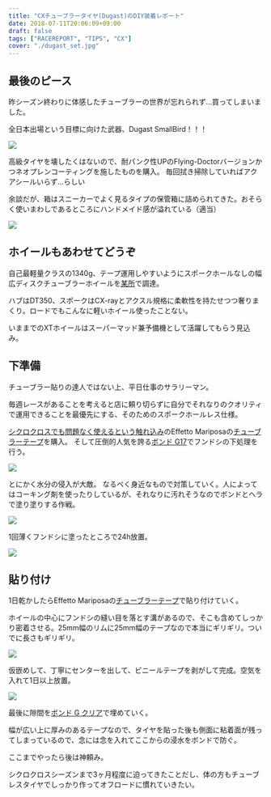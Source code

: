 ---
title: "CXチューブラータイヤ(Dugast)のDIY装着レポート"
date: 2018-07-11T20:06:09+09:00
draft: false
tags: ["RACEREPORT", "TIPS", "CX"]
cover: "./dugast_set.jpg"
---

## 最後のピース

昨シーズン終わりに体感したチューブラーの世界が忘れられず…買ってしまいました。

全日本出場という目標に向けた武器、Dugast SmallBird！！！

![ ](./dugast_set.jpg)

高級タイヤを壊したくはないので、耐パンク性UPのFlying-Doctorバージョンかつネオプレンコーティングを施したものを購入。
毎回拭き掃除していればアクアシールいらず…らしい

余談だが、箱はスニーカーでよく見るタイプの保管箱に詰められてきた。おそらく使いまわしであるところにハンドメイド感が溢れている（適当）

![ ](./dugast.jpg)

## ホイールもあわせてどうぞ

自己最軽量クラスの1340g、テープ運用しやすいようにスポークホールなしの幅広ディスクチューブラーホイールを[某所](https://www.aliexpress.com/store/all-wholesale-products/103713.html)で調達。

ハブはDT350、スポークはCX-rayとアクスル規格に柔軟性を持たせつつ奢りまくり。ロードでもこんなに軽いホイール使ったことない。

いままでのXTホイールはスーパーマッド兼予備機として活躍してもらう見込み。

## 下準備

チューブラー貼りの達人ではない上、平日仕事のサラリーマン。

毎週レースがあることを考えると店に頼り切らずに自分でそれなりのクオリティで運用できることを最優先にする、そのためのスポークホールレス仕様。

[シクロクロスでも問題なく使えるという触れ込み](https://www.cyclowired.jp/lifenews/node/191669)のEffetto Mariposaの[チューブラーテープ](https://amzn.to/2u8o89K)を購入。
そして圧倒的人気を誇る[ボンド G17](https://amzn.to/2JeDVs9)でフンドシの下処理を行う。

![ ](./bonds.jpg)

とにかく水分の侵入が大敵。
なるべく身近なもので対策していく。人によってはコーキング剤を使ったりしているが、それなりに汚れそうなのでボンドとヘラで塗り塗りする作戦。

![ ](./hera.jpg)

1回薄くフンドシに塗ったところで24h放置。

![ ](./tyre_dry.jpg)

## 貼り付け

1日乾かしたらEffetto Mariposaの[チューブラーテープ](https://amzn.to/2u8o89K)で貼り付けていく。

ホイールの中心にフンドシの縫い目を落とす溝があるので、そこも含めてしっかり密着させる。25mm幅のリムに25mm幅のテープなので本当にギリギリ。ついでに長さもギリギリ。

![ ](./tape_left.jpg)

仮嵌めして、丁寧にセンターを出して、ビニールテープを剥がして完成。空気を入れて1日以上放置。

![ ](./tyre_complete.jpg)

最後に隙間を[ボンド G クリア](https://amzn.to/2KQCPII)で埋めていく。

幅が広い上に厚みのあるテープなので、タイヤを貼った後も側面に粘着面が残ってしまっているので、念には念を入れてここからの浸水をボンドで防ぐ。

ここまでやったら後は神頼み。

シクロクロスシーズンまで3ヶ月程度に迫ってきたことだし、体の方もチューブレスタイヤでしっかり作ってオフロードに慣れていきたい。

<LinkBox isAmazonLink url="https://www.amazon.co.jp/dp/B000TGCY3Q/" />
